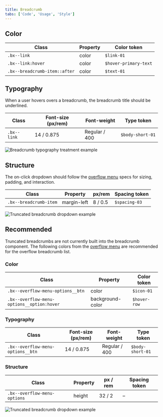 ```yaml
---
title: Breadcrumb
tabs: ['Code', 'Usage', 'Style']
---
```


## Color

| Class                         | Property | Color token           |
| ----------------------------- | -------- | --------------------- |
| `.bx--link`                   | color    | `$link-01`            |
| `.bx--link:hover`             | color    | `$hover-primary-text` |
| `.bx--breadcrumb-item::after` | color    | `$text-01`            |

## Typography

When a user hovers overs a breadcrumb, the breadcrumb title should be underlined.

| Class       | Font-size (px/rem) | Font-weight   | Type token       |
| ----------- | ------------------ | ------------- | ---------------- |
| `.bx--link` | 14 / 0.875         | Regular / 400 | `$body-short-01` |

![Breadcrumb typography treatment example](images/breadcrumb-style-1.png)

## Structure

The on-click dropdown should follow the [overflow menu](/components/overflow-menu) specs for sizing, padding, and interaction.

| Class                  | Property    | px/rem  | Spacing token |
| ---------------------- | ----------- | ------- | ------------- |
| `.bx--breadcrumb-item` | margin-left | 8 / 0.5 | `$spacing-03` |

![Truncated breadcrumb dropdown example](images/breadcrumb-style-2.png)

## Recommended

Truncated breadcrumbs are not currently built into the breadcrumb component. The following colors from the [overflow menu](/overflow/style) are recommended for the overflow breadcrumb list.

### Color

| Class                                      | Property         | Color token  |
| ------------------------------------------ | ---------------- | ------------ |
| `.bx--overflow-menu-options__btn`          | color            | `$icon-01`   |
| `.bx--overflow-menu-options__option:hover` | background-color | `$hover-row` |

### Typography

| Class                             | Font-size (px/rem) | Font-weight   | Type token       |
| --------------------------------- | ------------------ | ------------- | ---------------- |
| `.bx--overflow-menu-options__btn` | 14 / 0.875         | Regular / 400 | `$body-short-01` |

### Structure

| Class                        | Property | px / rem | Spacing token |
| ---------------------------- | -------- | -------- | ------------- |
| `.bx--overflow-menu-options` | height   | 32 / 2   | –             |

![Truncated breadcrumb dropdown example](images/breadcrumb-style-3.png)

